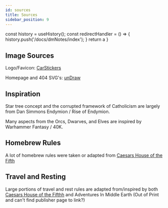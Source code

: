 ```yaml
---
id: sources
title: Sources
sidebar_position: 9
---
```



  const history = useHistory();
  const redirectHandler = () => {
    history.push('/docs/dmNotes/index');
  }
  return <span onDoubleClick={redirectHandler}>a</span>
}

## Image Sources

Logo/Favicon: [CarStickers](https://www.carstickers.com/products/stickers/medieval-and-mythical-stickers/celtic-knot-car-stickers-decals/details/celtic-knot-on-circle-sticker-2690/)

Homepage and 404 SVG's: [unDraw](https://undraw.co/)


## Inspiration

Star tree concept and the corrupted framework of Catholicism are largely from Dan Simmons Endymion / Rise of Endymion.

Many aspects from the Orcs, Dwarves, and Elves are inspired by Warhammer Fantasy / 40K.

## Homebrew Rules

A lot of homebrew rules were taken or adapted from [Caesars House of the Fifth](https://drive.google.com/file/d/1qp2IC_nsS6HBCS8B2_Wmq1X7JH60_Txr/view)

## Travel and Resting

Large portions of travel and rest rules are adapted from/inspired by both [Caesars House of the Fifth](https://drive.google.com/file/d/1qp2IC_nsS6HBCS8B2_Wmq1X7JH60_Txr/view)[h](./dmNotes/index) and Adventures In Middle Earth (Out of Print and can't find <DmNotesRedirect /> publisher page to link?)
